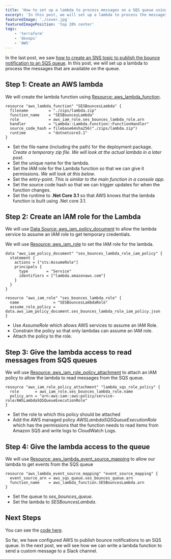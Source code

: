 ```yaml
---
title: 'How to set up a lambda to process messages on a SQS queue using Terraform'
excerpt: 'In this post, we will set up a lambda to process the messages that are available on the queue'
featuredImage: './cover.jpg'
featuredImagePosition: 'top 20% center'
tags:
    - 'terraform'
    - 'devops'
    - 'AWS'
---
```


In the last post, we saw [how to create an SNS topic to publish the bounce notification to an SQS queue](./handle-bounces-ses-terraform). In this post, we will set up a lambda to process the messages that are available on the queue.

## Step 1: Create an AWS lambda

We will create the lambda function using [Resource: aws_lambda_function](https://registry.terraform.io/providers/hashicorp/aws/latest/docs/resources/lambda_function).

```hcl
resource "aws_lambda_function" "SESBouncesLambda" {
  filename         = "./zips/lambda.zip"
  function_name    = "SESBouncesLambda"
  role             = aws_iam_role.ses_bounces_lambda_role.arn
  handler          = "Lambda::Lambda.Function::FunctionHandler"
  source_code_hash = filebase64sha256("./zips/lambda.zip")
  runtime          = "dotnetcore3.1"
}
```

-   Set the file name (including the path) for the deployment package. _Create a temporary zip file. We will look at the actual lambda in a later post_.
-   Set the unique name for the lambda.
-   Set the IAM role for the Lambda function so that we can give it permissions. _We will look at this below_.
-   Set the entry-point. _This is similar to the main function in a console app_.
-   Set the source code hash so that we can trigger updates for when the function changes.
-   Set the runtime to **.Net Core 3.1** so that AWS knows that the lambda function is built using .Net core 3.1.

## Step 2: Create an IAM role for the Lambda

We will use [Data Source: aws_iam_policy_document](https://registry.terraform.io/providers/hashicorp/aws/latest/docs/data-sources/iam_policy_document) to allow the lambda service to assume an IAM role to get temporary credentials.

We will use [Resource: aws_iam_role](https://registry.terraform.io/providers/hashicorp/aws/latest/docs/resources/iam_role) to set the IAM role for the lambda.

```hcl
data "aws_iam_policy_document" "ses_bounces_lambda_role_iam_policy" {
  statement {
    actions = ["sts:AssumeRole"]
    principals {
      type        = "Service"
      identifiers = ["lambda.amazonaws.com"]
    }
  }
}

resource "aws_iam_role" "ses_bounces_lambda_role" {
  name               = "SESBouncesLambdaRole"
  assume_role_policy = data.aws_iam_policy_document.ses_bounces_lambda_role_iam_policy.json
}
```

-   Use _AssumeRole_ which allows AWS services to assume an IAM Role.
-   Constrain the policy so that only lambdas can assume an IAM role.
-   Attach the policy to the role.

## Step 3: Give the lambda access to read messages from SQS queues

We will use [Resource: aws_iam_role_policy_attachment](https://registry.terraform.io/providers/hashicorp/aws/latest/docs/resources/iam_role_policy_attachment) to attach an IAM policy to allow the lambda to read messages from the SQS queue.

```hcl
resource "aws_iam_role_policy_attachment" "lambda_sqs_role_policy" {
  role       = aws_iam_role.ses_bounces_lambda_role.name
  policy_arn = "arn:aws:iam::aws:policy/service-role/AWSLambdaSQSQueueExecutionRole"
}
```

-   Set the role to which this policy should be attached
-   Add the AWS managed policy _AWSLambdaSQSQueueExecutionRole_ which has the permissions that the function needs to read items from Amazon SQS and write logs to CloudWatch Logs.

## Step 4: Give the lambda access to the queue

We will use [Resource: aws_lambda_event_source_mapping](https://registry.terraform.io/providers/hashicorp/aws/latest/docs/resources/lambda_event_source_mapping) to allow our lambda to get events from the SQS queue

```hcl
resource "aws_lambda_event_source_mapping" "event_source_mapping" {
  event_source_arn = aws_sqs_queue.ses_bounces_queue.arn
  function_name    = aws_lambda_function.SESBouncesLambda.arn
}
```

-   Set the queue to _ses_bounces_queue._
-   Set the lambda to _SESBouncesLambda_.

## Next Steps

You can see the [code here](https://github.com/AnkurSheel/ses-bounces).

So far, we have configured AWS to publish bounce notifications to an SQS queue. In the next post, we will see how we can write a lambda function to send a custom message to a Slack channel.
